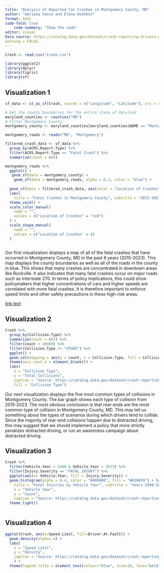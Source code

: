 ```yaml
---
title: "Analysis of Reported Car Crashes in Montgomery County, MD"
author: "Adriana Vance and Elena Koshkin"
format: html
code-fold: true
    code-summary: "Show the code"
editor: visual
Data source: https://catalog.data.gov/dataset/crash-reporting-drivers-data 
warning = FALSE
---
```


```r
Crash <- read.csv("Crash.csv")

library(ggplot2)
library(dplyr)
library(tigris)
library(sf)

```

## Visualization 1

```r
sf_data <- st_as_sf(Crash, coords = c("Longitude", "Latitude"), crs = 4326)

# Get the county boundaries for the entire state of Maryland
maryland_counties <- counties("MD")
# Filter Montgomery County
montgomery_county <- maryland_counties[maryland_counties$NAME == "Montgomery", ]

montgomery_roads <- roads("MD", "Montgomery")

```

```r
filtered_crash_data <- sf_data %>%
  group_by(ACRS.Report.Type) %>%
  filter(ACRS.Report.Type == "Fatal Crash") %>%
  summarize(count = n())

montgomery_roads %>%
  ggplot() + 
   geom_sf(data = montgomery_county) +
    geom_sf(data = montgomery_roads, alpha = 0.3, color = "blue") +
  
  geom_sf(data = filtered_crash_data, aes(color = "Location of Crashes", shape = "Location of Crashes")) + 
  labs(
    title = "Fatal Crashes in Montgomery County", subtitle = "2015-2023", caption = "Source: https://catalog.data.gov/dataset/crash-reporting-drivers-data") + 
  theme_void() + 
  scale_color_manual(
    name = "",
    values = c("Location of Crashes" = "red")
  ) + 
  scale_shape_manual(
    name = "",
    values = c("Location of Crashes" = 8) 
  )
  
```

Our first visualization displays a map of all of the fatal crashes that have occurred in Montgomery County, MD in the past 8 years (2015-2023). This map displays the county boundaries as well as all of the roads in the county in blue. This shows that many crashes are concentrated in downtown areas like Rockville. It also indicates that many fatal crashes occur on major roads such as Interstate 270. In terms of policy implications, this could show policymakers that higher concentrations of cars and higher speeds are correlated with more fatal crashes. It is therefore important to enforce speed limits and other safety precautions in these high-risk areas. 

[link text](www.url.com)

## Visualization 2

```r

Crash %>%
  group_by(Collision.Type) %>%
  summarize(count = n()) %>%
  filter(count > 10000) %>%
  filter(Collision.Type != "OTHER") %>%
  ggplot() + 
  geom_col(mapping = aes(y = count, x = Collision.Type, fill = Collision.Type), alpha = 0.5) + 
  theme(axis.text.x = element_blank()) + 
  labs(
    x = "Collision Type",
    y = "Total Collisions",
    caption = "Source: https://catalog.data.gov/dataset/crash-reporting-drivers-data ", 
    fill = "Collision Type")

```

Our next visualization displays the five most common types of collisions in Montgomery County. The bar graph shows each type of collision from 2015-2023. The most obvious conclusion is that rear-ends are the most common type of collision in Montgomery County, MD. This may tell us something about the types of scenarios during which drivers tend to collide. Since the majority of rear-end collisions happen due to distracted driving, this may suggest that we should implement a policy that more strictly penalizes distracted driving, or run an awareness campaign about distracted driving.

## Visualization 3

```r

Crash %>%
  filter(Vehicle.Year > 1940 & Vehicle.Year < 2023) %>%
  filter(Injury.Severity == "FATAL INJURY") %>% 
  ggplot(aes(x= Vehicle.Year, fill = Injury.Severity)) +
  geom_histogram(alpha = 0.4, color = "#000000", fill = "#0200F9") + labs(
    title = "Fatal Injuries by Vehicle Year", subtitle = "Years 1940-2023",
    x = "Vehicle Year", 
    y = "Count", 
    caption = "Source: https://catalog.data.gov/dataset/crash-reporting-drivers-data") + 
  theme_light()
  

```

## Visualization 4

```r

ggplot(Crash, aes(x=Speed.Limit, fill=Driver.At.Fault)) +
  geom_density(alpha=.4) +
  labs(
    x = "Speed Limit",
    y = "Density",
    caption = "Source: https://catalog.data.gov/dataset/crash-reporting-drivers-data", fill = "Driver at Fault"
    ) + 
  theme(legend.title = element_text(colour="blue", size=10, face="bold"))


```

